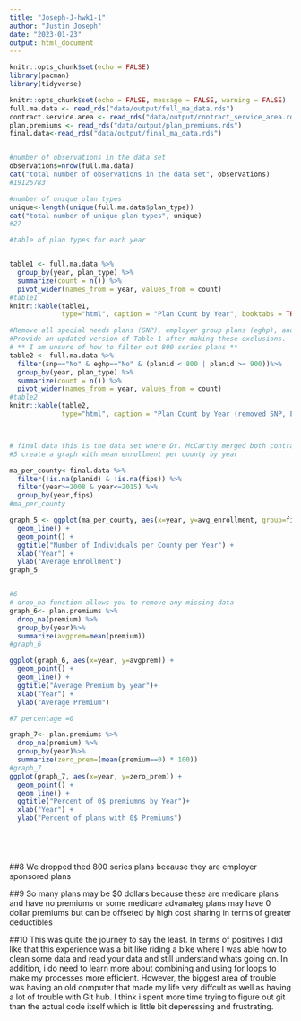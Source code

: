 ```yaml
---
title: "Joseph-J-hwk1-1"
author: "Justin Joseph"
date: "2023-01-23"
output: html_document
---
```


```r
knitr::opts_chunk$set(echo = FALSE)
library(pacman)
library(tidyverse)
```


```r
knitr::opts_chunk$set(echo = FALSE, message = FALSE, warning = FALSE)
full.ma.data <- read_rds("data/output/full_ma_data.rds")
contract.service.area <- read_rds("data/output/contract_service_area.rds")
plan.premiums <- read_rds("data/output/plan_premiums.rds")
final.data<-read_rds("data/output/final_ma_data.rds")


#number of observations in the data set 
observations=nrow(full.ma.data)
cat("total number of observations in the data set", observations)
#19126783

#number of unique plan types 
unique<-length(unique(full.ma.data$plan_type))
cat("total number of unique plan types", unique)
#27

#table of plan types for each year 


table1 <- full.ma.data %>%
  group_by(year, plan_type) %>%
  summarize(count = n()) %>%
  pivot_wider(names_from = year, values_from = count)
#table1
knitr::kable(table1,
             type="html", caption = "Plan Count by Year", booktabs = TRUE) #this makes it look better 

#Remove all special needs plans (SNP), employer group plans (eghp), and all “800-series” plans. 
#Provide an updated version of Table 1 after making these exclusions.
# ** I am unsure of how to filter out 800 series plans **
table2 <- full.ma.data %>%
  filter(snp=="No" & eghp=="No" & (planid < 800 | planid >= 900))%>%
  group_by(year, plan_type) %>%
  summarize(count = n()) %>%
  pivot_wider(names_from = year, values_from = count)
#table2
knitr::kable(table2,
             type="html", caption = "Plan Count by Year (removed SNP, EGHP and 800 Series plans)", booktabs = TRUE) #this makes it look better 



# final.data this is the data set where Dr. McCarthy merged both contract service area data and enrollment data 
#5 create a graph with mean enrollment per county by year 

ma_per_county<-final.data %>%
  filter(!is.na(planid) & !is.na(fips)) %>%
  filter(year>=2008 & year<=2015) %>%
  group_by(year,fips) 
#ma_per_county

graph_5 <- ggplot(ma_per_county, aes(x=year, y=avg_enrollment, group=fips, color=fips)) +
  geom_line() +
  geom_point() +
  ggtitle("Number of Individuals per County per Year") +
  xlab("Year") +
  ylab("Average Enrollment")
graph_5


#6 
# drop_na function allows you to remove any missing data 
graph_6<- plan.premiums %>%
  drop_na(premium) %>%
  group_by(year)%>%
  summarize(avgprem=mean(premium))
#graph_6

ggplot(graph_6, aes(x=year, y=avgprem)) +
  geom_point() +
  geom_line() +
  ggtitle("Average Premium by year")+
  xlab("Year") +
  ylab("Average Premium")

#7 percentage =0 

graph_7<- plan.premiums %>%
  drop_na(premium) %>%
  group_by(year)%>%
  summarize(zero_prem=(mean(premium==0) * 100))
#graph_7
ggplot(graph_7, aes(x=year, y=zero_prem)) +
  geom_point() +
  geom_line() +
  ggtitle("Percent of 0$ premiumns by Year")+
  xlab("Year") +
  ylab("Percent of plans with 0$ Premiums")






```

##8
We dropped thed 800 series plans because they are employer sponsored plans 

##9 
So many plans may be $0 dollars because these are medicare plans and have no premiums or some medicare advanateg plans may have 0 dollar premiums but can be offseted by high cost sharing in terms of greater deductibles 

##10
This was quite the journey to say the least. In terms of positives I did like that this experience was a bit like riding a bike where I was able how to clean some data and read your data and still understand whats going on. In addition, i do need to learn more about combining and using for loops to make my processes more efficient. However, the biggest area of trouble was having an old computer that made my life very diffcult as well as having a lot of trouble with Git hub. I think i spent more time trying to figure out git than the actual code itself which is little bit deperessing and frustrating. 
